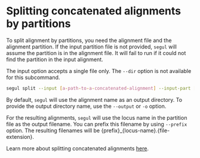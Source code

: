 # Splitting concatenated alignments by partitions

To split alignment by partitions, you need the alignment file and the alignment partition. If the input partition file is not provided, `segul` will assume the partition is in the alignment file. It will fail to run if it could not find the partition in the input alignment.

The input option accepts a single file only. The `--dir` option is not available for this subcommand.

```Bash
segul split --input [a-path-to-a-concatenated-alignment] --input-part [a-path-to-partition-file]
```

By default, `segul` will use the alignment name as an output directory. To provide the output directory name, use the `--output` or `-o` option.

For the resulting alignments, `segul` will use the locus name in the partition file as the output filename. You can prefix this filename by using `--prefix` option. The resulting filenames will be {prefix}\_{locus-name}.{file-extension}.

Learn more about splitting concatenated alignments [here](https://github.com/hhandika/segul/wiki/5.-Usages#splitting-concatenated-alignments-by-partition).
